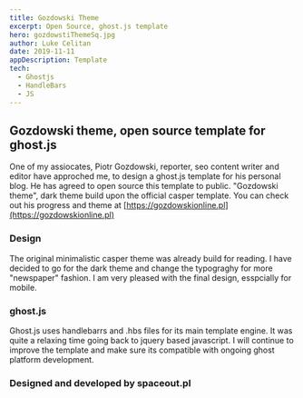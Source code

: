 ---
title: Gozdowski Theme
excerpt: Open Source, ghost.js template
hero: gozdowstiThemeSq.jpg
author: Luke Celitan
date: 2019-11-11
appDescription: Template
tech:
  - Ghostjs
  - HandleBars
  - JS
---

## Gozdowski theme, open source template for ghost.js  

One of my assiocates, Piotr Gozdowski, reporter, seo content writer and editor have approched me, to design a ghost.js template for his personal blog. He has agreed to open source this template to public. "Gozdowski theme", dark theme build upon the official casper template. You can check out his progress and theme at [https://gozdowskionline.pl](https://gozdowskionline.pl)

### Design

The original minimalistic casper theme was already build for reading. I have decided to go for the dark theme and change the typograghy for more "newspaper" fashion. I am very pleased with the final design, esspcially for mobile.  

### ghost.js

Ghost.js uses handlebarrs and .hbs files for its main template engine. It was quite a relaxing time going back to jquery based javascript. I will continue to improve the template and make sure its compatible with ongoing ghost platform development. 

### Designed and developed by spaceout.pl